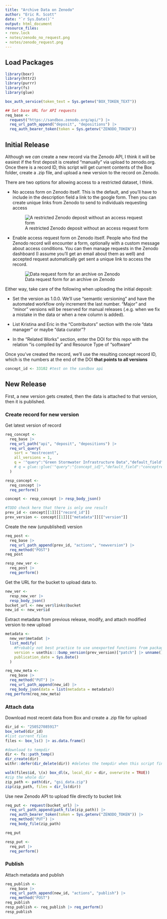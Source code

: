 ```yaml
---
title: "Archive Data on Zenodo"
author: "Eric R. Scott"
date: "`r Sys.Date()`"
output: html_document
resource_files:
- renv.lock
- notes/zenodo_no_request.png
- notes/zenodo_request.png
---
```


## Load Packages

```r
library(boxr)
library(httr2)
library(purrr)
library(fs)
library(glue)

box_auth_service(token_text = Sys.getenv("BOX_TOKEN_TEXT"))

## Set base URL for API requests
req_base <- 
  request("https://sandbox.zenodo.org/api/") |>
  req_url_path_append("deposit", "depositions") |> 
  req_auth_bearer_token(token = Sys.getenv("ZENODO_TOKEN"))
```

## Initial Release

Although we *can* create a new record via the Zenodo API, I think it will be easiest if the first deposit is created "manually" via upload to zenodo.org.
Once there is a record ID, this script will get current contents of the Box folder, create a .zip file, and upload a new version to the record on Zenodo.

There are two options for allowing access to a restricted dataset, I think.

-   No access form on Zenodo itself. This is the default, and you'll have to include in the description field a link to the google form. Then you can create unique links from Zenodo to send to individuals requesting access

    ![A restricted Zenodo deposit without an access request form](notes/zenodo_no_request.png)

-   Enable access request form on Zenodo itself. People who find the Zenodo record will encounter a form, optionally with a custom message about access conditions. You can then manage requests in the Zenodo dashboard (I assume you'll get an email about them as well) and accepted request automatically get sent a unique link to access the record.

    ![Data request form for an archive on Zenodo](notes/zenodo_request.png)

Either way, take care of the following when uploading the initial deposit:

-   Set the version as 1.0.0.
    We'll use "semantic versioning" and have the automated workflow only increment the last number.
    "Major" and "minor" versions will be reserved for manual releases (.e.g. when we fix a mistake in the data or when a new column is added).

-   List Kristina and Eric in the "Contributors" section with the role "data manager" or maybe "data curator"?

-   In the "Related Works" section, enter the DOI for this repo with the relation "is compiled by" and Resource Type of "software"

Once you've created the record, we'll use the resulting concept record ID, which is the numbers at the end of the DOI **that points to all versions**

```r
concept_id <- 33102 #test on the sandbox api
```

## New Release

First, a new version gets created, then the data is attached to that version, then it is published.

### Create record for new version

Get latest version of record

```r
req_concept <- 
  req_base |> 
  req_url_path("api", "deposit", "depositions") |>
  req_url_query(
    sort = "mostrecent",
    all_versions = 1,
    q = '"query":"Green Stormwater Infrastructure Data","default_field":"title"'
    # q = glue::glue('"query":"{concept_id}","default_field":"conceptrecid"')
  )

resp_concept <-
  req_concept |> 
  req_perform()

concept <- resp_concept |> resp_body_json()

#TODO check here that there is only one result
prev_id <- concept[[1]][["record_id"]]
prev_version <- concept[[1]][["metadata"]][["version"]]
```



Create the new (unpublished) version

```r
req_post <- 
  req_base |> 
  req_url_path_append(prev_id, "actions", "newversion") |> 
  req_method("POST")
req_post

resp_new_ver <-
  req_post |> 
  req_perform()
```

Get the URL for the bucket to upload data to.

```r
new_ver <- 
  resp_new_ver |> 
  resp_body_json()
bucket_url <- new_ver$links$bucket
new_id <- new_ver$id
```

Extract metadata from previous release, modify, and attach modified version to new upload

```r
metadata <- 
  new_ver$metadat |> 
  list_modify(
    #Probably not best practice to use unexported functions from packages, but didn't feel like writing my own function to do this
    version = usethis:::bump_version(prev_version)["patch"] |> unname(),
    publication_date = Sys.Date()
  )

```

```r
req_new_meta <-
  req_base |> 
  req_method("PUT") |> 
  req_url_path_append(new_id) |> 
  req_body_json(data = list(metadata = metadata))
req_perform(req_new_meta)
```


### Attach data

Download most recent data from Box and create a .zip file for upload

```r
dir_id <- "250527085917"
box_setwd(dir_id)
#list current files
files <- box_ls() |> as.data.frame()

#download to tempdir
dir <- fs::path_temp()
dir_create(dir)
withr::defer(dir_delete(dir)) #deletes the tempdir when this script finishes I think

walk(files$id, \(x) box_dl(x, local_dir = dir, overwrite = TRUE))
#zip the whole dir
zip_path <- path(dir, "gsi_data.zip")
zip(zip_path, files = dir_ls(dir))
```

Use new Zenodo API to upload file directly to bucket link

```r
req_put <- request(bucket_url) |> 
  req_url_path_append(path_file(zip_path)) |> 
  req_auth_bearer_token(token = Sys.getenv("ZENODO_TOKEN")) |> 
  req_method("PUT") |> 
  req_body_file(zip_path)

req_put

resp_put <- 
  req_put |>
  req_perform()
```


### Publish

Attach metadata and publish

```r
req_publish <-
  req_base |> 
  req_url_path_append(new_id, "actions", "publish") |> 
  req_method("POST")
req_publish
resp_publish <- req_publish |> req_perform()
resp_publish
```
